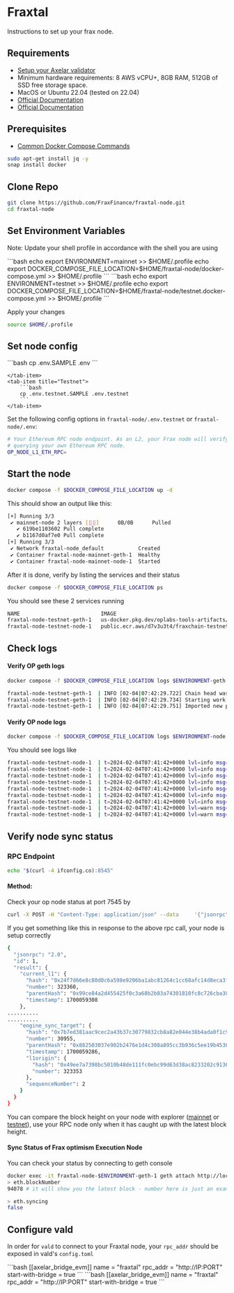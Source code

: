 # Fraxtal

Instructions to set up your frax node.

## Requirements

- [Setup your Axelar validator](/validator/setup/overview)
- Minimum hardware requirements: 8 AWS vCPU+, 8GB RAM, 512GB of SSD free storage space.
- MacOS or Ubuntu 22.04 (tested on 22.04)
- [Official Documentation](https://github.com/FraxFinance/fraxtal-node)
- [Official Documentation](https://docs.frax.finance)

## Prerequisites

- [Common Docker Compose Commands](./optimism#common-node-operations)
```bash
sudo apt-get install jq -y
snap install docker
```

## Clone Repo

```bash
git clone https://github.com/FraxFinance/fraxtal-node.git
cd fraxtal-node
```

## Set Environment Variables
Note: Update your shell profile in accordance with the shell you are using

<tabs>
    <tab-item title="Mainnet">
        ```bash
        echo export ENVIRONMENT=mainnet >> $HOME/.profile
        echo export DOCKER_COMPOSE_FILE_LOCATION=$HOME/fraxtal-node/docker-compose.yml >> $HOME/.profile
        ```
    </tab-item>
    <tab-item title="Testnet">
        ```bash
        echo export ENVIRONMENT=testnet >> $HOME/.profile
        echo export DOCKER_COMPOSE_FILE_LOCATION=$HOME/fraxtal-node/testnet.docker-compose.yml >> $HOME/.profile
        ```
    </tab-item>
</tabs>

Apply your changes
```bash
source $HOME/.profile
```

## Set node config

<tabs>
    <tab-item title="Mainnet">
        ```bash
        cp .env.SAMPLE .env
        ```

    </tab-item>
    <tab-item title="Testnet">
        ```bash
        cp .env.testnet.SAMPLE .env.testnet
        ```
    </tab-item>
</tabs>

Set the following config options in `fraxtal-node/.env.testnet` or `fraxtal-node/.env`:
```bash
# Your Ethereum RPC node endpoint. As an L2, your Frax node will verify tx finality by
# querying your own Ethereum RPC node.
OP_NODE_L1_ETH_RPC=
```

## Start the node
```bash
docker compose -f $DOCKER_COMPOSE_FILE_LOCATION up -d
```

This should show an output like this:
```bash
[+] Running 3/3
 ✔ mainnet-node 2 layers [⣿⣿]      0B/0B      Pulled                                                                                                         3.0s
   ✔ 619be1103602 Pull complete                                                                                                                              0.4s
   ✔ b1167d0af7e0 Pull complete                                                                                                                              1.7s
[+] Running 3/3
 ✔ Network fraxtal-node_default           Created                                                                                                            0.1s
 ✔ Container fraxtal-node-mainnet-geth-1  Healthy                                                                                                           10.9s
 ✔ Container fraxtal-node-mainnet-node-1  Started                                                                                                           11.2s
```

After it is done, verify by listing the services and their status
 ```bash
docker compose -f $DOCKER_COMPOSE_FILE_LOCATION ps
```

You should see these 2 services running
```bash
NAME                          IMAGE                                                                                                 COMMAND             SERVICE             CREATED             STATUS                    PORTS
fraxtal-node-testnet-geth-1   us-docker.pkg.dev/oplabs-tools-artifacts/images/op-geth:v1.101305.1                                   "geth-entrypoint"   testnet-geth        24 minutes ago      Up 24 minutes (healthy)   30303/tcp, 30303/udp, 0.0.0.0:8548->8545/tcp, :::8548->8545/tcp, 0.0.0.0:8549->8546/tcp, :::8549->8546/tcp
fraxtal-node-testnet-node-1   public.ecr.aws/d7v3u3t4/fraxchain-testnet-optimism/op-node:a371733ab8b8ca288829e94734fbcdf88907e7c3   "node-entrypoint"   testnet-node        24 minutes ago      Up 24 minutes (healthy)   0.0.0.0:9222->9222/tcp, 0.0.0.0:9222->9222/udp, :::9222->9222/tcp, :::9222->9222/udp, 0.0.0.0:7545->8545/tcp, :::7545->8545/tcp
```

## Check logs

#### Verify OP geth logs

```bash
docker compose -f $DOCKER_COMPOSE_FILE_LOCATION logs $ENVIRONMENT-geth --since 2m -f
```

```bash
fraxtal-node-testnet-geth-1  | INFO [02-04|07:42:29.722] Chain head was updated                   number=39537 hash=26c5c6..e67efa root=14a631..1e99bf elapsed=5.40331ms   age=2mo2w6d
fraxtal-node-testnet-geth-1  | INFO [02-04|07:42:29.734] Starting work on payload                 id=0x95a98a726f1398ee
fraxtal-node-testnet-geth-1  | INFO [02-04|07:42:29.751] Imported new potential chain segment     number=39538 hash=219454..97cd30 blocks=1 txs=1 mgas=0.051 elapsed=16.713ms    mgasps=3.022  age=2mo2w6d  triedirty=0.00B
```

#### Verify OP node logs

```bash
docker compose -f $DOCKER_COMPOSE_FILE_LOCATION logs $ENVIRONMENT-node --since 2m -f
```
You should see logs like

```bash
fraxtal-node-testnet-node-1  | t=2024-02-04T07:41:42+0000 lvl=info msg="Sync progress"                          reason="processed safe block derived from L1" l2_finalized=0xd878b889605ac928844c12371b381d80a088fce5ae91cc4f25b913c7eb5bddaf:38833 l2_safe=0x9575d501f128d1fcd40229e6a3bc8d21d1f94667e2a81a5b01941d7ac2b11de1:38929 l2_safe_pending=0x9575d501f128d1fcd40229e6a3bc8d21d1f94667e2a81a5b01941d7ac2b11de1:38929 l2_unsafe=0x9575d501f128d1fcd40229e6a3bc8d21d1f94667e2a81a5b01941d7ac2b11de1:38929 l2_engineSyncTarget=0x9575d501f128d1fcd40229e6a3bc8d21d1f94667e2a81a5b01941d7ac2b11de1:38929 l2_time=1,700,075,234 l1_derived=0xfe9d9478267c3908ff1f59bfbebde3805b90c78015c672a72e1707b006a7bcc5:324630
fraxtal-node-testnet-node-1  | t=2024-02-04T07:41:42+0000 lvl=info msg="Found next batch"                       batch_type=SingularBatch batch_timestamp=1,700,075,236 parent_hash=0x9575d501f128d1fcd40229e6a3bc8d21d1f94667e2a81a5b01941d7ac2b11de1 batch_epoch=0x18798cd2aec043a8fb1e8d1cf3fd76eb1ae146e9dc10c04de37051eb6bd01bd3:324624 txs=0
fraxtal-node-testnet-node-1  | t=2024-02-04T07:41:42+0000 lvl=info msg="generated attributes in payload queue"  txs=1 timestamp=1,700,075,236
fraxtal-node-testnet-node-1  | t=2024-02-04T07:41:42+0000 lvl=info msg="Received signed execution payload from p2p" id=0x9ee568dd726943cb819f1baa231bb7e870d40e12e7f699189dab492ef5fdc4ea:3517563 peer=16Uiu2HAkyvyfKpDjZd8FasvbQ3SALrvYy5AJZKF4SeTd4xYEVWeg
fraxtal-node-testnet-node-1  | t=2024-02-04T07:41:42+0000 lvl=info msg="inserted block"                         hash=0xba734087a84f209a1c45585578bb10ac4dfa85af0eb147a2c7249eb9f4a7d63d number=38930 state_root=0x475ea2621418e01da0e350c51c20b388aad7f0307673adb35d66947693949050 timestamp=1,700,075,236 parent=0x9575d501f128d1fcd40229e6a3bc8d21d1f94667e2a81a5b01941d7ac2b11de1 prev_randao=0x01317c6e3c9c717e8819927f2c33eb83505d4d72ac627fb6883cc042573be0ed fee_recipient=0x4200000000000000000000000000000000000011 txs=1 update_safe=true
fraxtal-node-testnet-node-1  | t=2024-02-04T07:41:42+0000 lvl=info msg="Sync progress"                          reason="processed safe block derived from L1" l2_finalized=0xd878b889605ac928844c12371b381d80a088fce5ae91cc4f25b913c7eb5bddaf:38833 l2_safe=0xba734087a84f209a1c45585578bb10ac4dfa85af0eb147a2c7249eb9f4a7d63d:38930 l2_safe_pending=0xba734087a84f209a1c45585578bb10ac4dfa85af0eb147a2c7249eb9f4a7d63d:38930 l2_unsafe=0xba734087a84f209a1c45585578bb10ac4dfa85af0eb147a2c7249eb9f4a7d63d:38930 l2_engineSyncTarget=0xba734087a84f209a1c45585578bb10ac4dfa85af0eb147a2c7249eb9f4a7d63d:38930 l2_time=1,700,075,236 l1_derived=0xfe9d9478267c3908ff1f59bfbebde3805b90c78015c672a72e1707b006a7bcc5:324630
fraxtal-node-testnet-node-1  | t=2024-02-04T07:41:42+0000 lvl=info msg="Advancing bq origin"                    origin=0x356f2620c66268c1e21dce36067271b894ce8cf3cfabbe205b42b7d5116f35f1:324631 originBehind=false
fraxtal-node-testnet-node-1  | t=2024-02-04T07:41:42+0000 lvl=warn msg="tx in inbox with unauthorized submitter" origin=0x356f2620c66268c1e21dce36067271b894ce8cf3cfabbe205b42b7d5116f35f1:324631 index=0  txHash=0xfc516bf5107835f384f2589f372498be041415aa75132378a222f06a6b5981fb err=nil
fraxtal-node-testnet-node-1  | t=2024-02-04T07:41:42+0000 lvl=warn msg="tx in inbox with unauthorized submitter" origin=0x356f2620c66268c1e21dce36067271b894ce8cf3cfabbe205b42b7d5116f35f1:324631 index=1  txHash=0x71a9a9d2c5ae121b1121d6a2d2c4f4b3dfe3b864c37e49690b89454f2a41ae3b err=nil
```

## Verify node sync status

### RPC Endpoint

```bash
echo "$(curl -4 ifconfig.co):8545"
```

#### Method:
Check your op node status at port 7545 by

```bash
curl -X POST -H "Content-Type: application/json" --data     '{"jsonrpc":"2.0","method":"optimism_syncStatus","params":[],"id":1}' [rpc] | jq
```

If you get something like this in response to the above rpc call, your node is setup correctly

```bash
{
  "jsonrpc": "2.0",
  "id": 1,
  "result": {
    "current_l1": {
      "hash": "0x24f7d66e8c80d0c6a598e9206ba1abc81264c1cc68afc14d8eca3f04fa81f921",
      "number": 323360,
      "parentHash": "0x99ce84a2d455425f0c3a68b2b83a74301810fc8c726cba384b08d9a79d9381d1",
      "timestamp": 1700059308
    },
..........
..........
    "engine_sync_target": {
      "hash": "0x7b7ed381aac9cec2a43b37c30779832cb8a82e044e38b4ada0f1c90719bd3d50",
      "number": 30955,
      "parentHash": "0x882503037e902b2476e1d4c308a895cc3b936c5ee19b45361dc26c9631d29ae0",
      "timestamp": 1700059286,
      "l1origin": {
        "hash": "0x49ee7a7398bc5010b48de111fc0ebc99d63d38ac8233202c913646d901e15213",
        "number": 323353
      },
      "sequenceNumber": 2
    }
  }
}
```

You can compare the block height on your node with explorer ([mainnet](https://fraxscan.com) or [testnet](https://holesky.fraxscan.com)),
use your RPC node only when it has caught up with the latest block height.

#### Sync Status of Frax optimism Execution Node

You can check your status by connecting to geth console

```bash
docker exec -it fraxtal-node-$ENVIRONMENT-geth-1 geth attach http://localhost:8545
> eth.blockNumber
94078 # it will show you the latest block - number here is just an example

> eth.syncing
false
```

## Configure vald

In order for `vald` to connect to your Fraxtal node, your `rpc_addr` should be exposed in
vald's `config.toml`

<tabs>
    <tab-item title="Mainnet">
        ```bash
        [[axelar_bridge_evm]]
        name = "fraxtal"
        rpc_addr = "http://IP:PORT"
        start-with-bridge = true
        ```
    </tab-item>
    <tab-item title="Testnet">
        ```bash
        [[axelar_bridge_evm]]
        name = "fraxtal"
        rpc_addr = "http://IP:PORT"
        start-with-bridge = true
        ```
    </tab-item>
</tabs>
